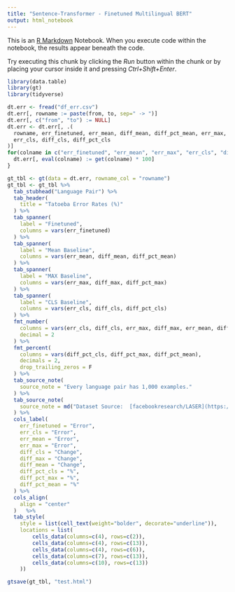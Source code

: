 ```yaml
---
title: "Sentence-Transformer - Finetuned Multilingual BERT"
output: html_notebook
---
```


This is an [R Markdown](http://rmarkdown.rstudio.com) Notebook. When you execute code within the notebook, the results appear beneath the code. 

Try executing this chunk by clicking the *Run* button within the chunk or by placing your cursor inside it and pressing *Ctrl+Shift+Enter*. 

```r
library(data.table)
library(gt)
library(tidyverse)
```


```r
dt.err <- fread("df_err.csv")
dt.err[, rowname := paste(from, to, sep=" -> ")]
dt.err[, c("from", "to") := NULL]
dt.err <- dt.err[, .(
  rowname, err_finetuned, err_mean, diff_mean, diff_pct_mean, err_max, diff_max, diff_pct_max,
  err_cls, diff_cls, diff_pct_cls
)]
for(colname in c("err_finetuned", "err_mean", "err_max", "err_cls", "diff_max", "diff_mean", "diff_cls")){
  dt.err[, eval(colname) := get(colname) * 100]
}
```

```r
gt_tbl <- gt(data = dt.err, rowname_col = "rowname")
gt_tbl <- gt_tbl %>%
  tab_stubhead("Language Pair") %>%
  tab_header(
    title = "Tatoeba Error Rates (%)"
  ) %>%
  tab_spanner(
    label = "Finetuned",
    columns = vars(err_finetuned)
  ) %>%
  tab_spanner(
    label = "Mean Baseline",
    columns = vars(err_mean, diff_mean, diff_pct_mean)
  ) %>%
  tab_spanner(
    label = "MAX Baseline",
    columns = vars(err_max, diff_max, diff_pct_max)
  ) %>%
  tab_spanner(
    label = "CLS Baseline",
    columns = vars(err_cls, diff_cls, diff_pct_cls)
  ) %>%
  fmt_number(
    columns = vars(err_cls, diff_cls, err_max, diff_max, err_mean, diff_mean, err_finetuned),
    decimal = 2
  ) %>%
  fmt_percent(
    columns = vars(diff_pct_cls, diff_pct_max, diff_pct_mean),
    decimals = 2,
    drop_trailing_zeros = F
  ) %>%
  tab_source_note(
    source_note = "Every language pair has 1,000 examples."
  ) %>%
  tab_source_note(
    source_note = md("Dataset Source:  [facebookresearch/LASER](https://github.com/facebookresearch/LASER/tree/master/data/tatoeba/v1)")
  ) %>%
  cols_label(
    err_finetuned = "Error",
    err_cls = "Error",
    err_mean = "Error",
    err_max = "Error",
    diff_cls = "Change",
    diff_max = "Change",
    diff_mean = "Change",
    diff_pct_cls = "%",
    diff_pct_max = "%",
    diff_pct_mean = "%"
  ) %>%
  cols_align(
    align = "center"
  )   %>%
  tab_style(
    style = list(cell_text(weight="bolder", decorate="underline")),
    locations = list(
        cells_data(columns=c(4), rows=c(2)),
        cells_data(columns=c(4), rows=c(13)),
        cells_data(columns=c(4), rows=c(6)),
        cells_data(columns=c(7), rows=c(13)),
        cells_data(columns=c(10), rows=c(13))
    ))
```

```r
gtsave(gt_tbl, "test.html")
```

